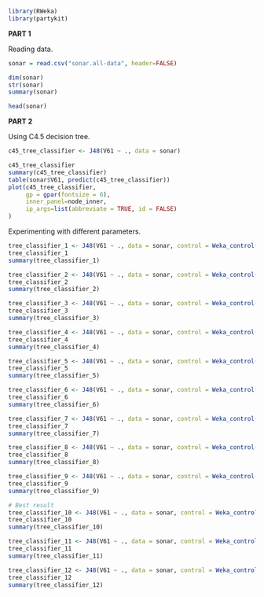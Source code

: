 ```r
library(RWeka)
library(partykit)
```

**PART 1**

Reading data.

```r
sonar = read.csv("sonar.all-data", header=FALSE)

dim(sonar)
str(sonar)
summary(sonar)

head(sonar)
```

**PART 2**

Using C4.5 decision tree.

```r
c45_tree_classifier <- J48(V61 ~ ., data = sonar)

c45_tree_classifier
summary(c45_tree_classifier)
table(sonar$V61, predict(c45_tree_classifier))
plot(c45_tree_classifier,
     gp = gpar(fontsize = 6),
     inner_panel=node_inner,
     ip_args=list(abbreviate = TRUE, id = FALSE)
)
```

Experimenting with different parameters.

```r
tree_classifier_1 <- J48(V61 ~ ., data = sonar, control = Weka_control(U = TRUE))
tree_classifier_1
summary(tree_classifier_1)

tree_classifier_2 <- J48(V61 ~ ., data = sonar, control = Weka_control(R = TRUE))
tree_classifier_2
summary(tree_classifier_2)

tree_classifier_3 <- J48(V61 ~ ., data = sonar, control = Weka_control(C = 0.1))
tree_classifier_3
summary(tree_classifier_3)

tree_classifier_4 <- J48(V61 ~ ., data = sonar, control = Weka_control(C = 0.5))
tree_classifier_4
summary(tree_classifier_4)

tree_classifier_5 <- J48(V61 ~ ., data = sonar, control = Weka_control(O = TRUE))
tree_classifier_5
summary(tree_classifier_5)

tree_classifier_6 <- J48(V61 ~ ., data = sonar, control = Weka_control(R = TRUE, N = 5))
tree_classifier_6
summary(tree_classifier_6)

tree_classifier_7 <- J48(V61 ~ ., data = sonar, control = Weka_control(R = TRUE, N = 2))
tree_classifier_7
summary(tree_classifier_7)

tree_classifier_8 <- J48(V61 ~ ., data = sonar, control = Weka_control(S = TRUE))
tree_classifier_8
summary(tree_classifier_8)

tree_classifier_9 <- J48(V61 ~ ., data = sonar, control = Weka_control(A = TRUE))
tree_classifier_9
summary(tree_classifier_9)

# Best result
tree_classifier_10 <- J48(V61 ~ ., data = sonar, control = Weka_control(J = TRUE))
tree_classifier_10
summary(tree_classifier_10)

tree_classifier_11 <- J48(V61 ~ ., data = sonar, control = Weka_control(doNotMakeSplitPointActualValue = TRUE))
tree_classifier_11
summary(tree_classifier_11)

tree_classifier_12 <- J48(V61 ~ ., data = sonar, control = Weka_control(J = TRUE, R = TRUE, N = 10))
tree_classifier_12
summary(tree_classifier_12)
```